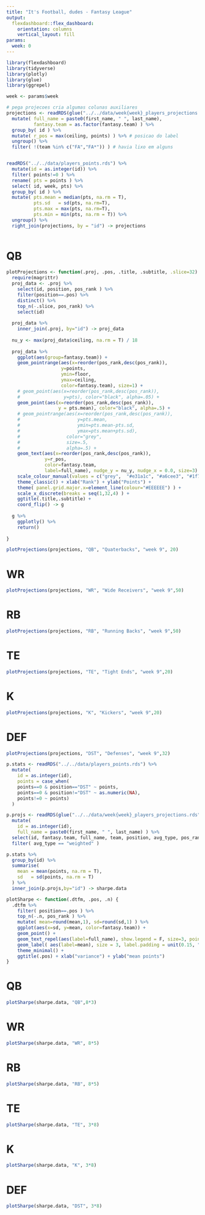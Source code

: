 ```yaml
---
title: "It's Football, dudes - Fantasy League"
output: 
  flexdashboard::flex_dashboard:
    orientation: columns
    vertical_layout: fill
params:
  week: 0
---
```


```r
library(flexdashboard)
library(tidyverse)
library(plotly)
library(glue)
library(ggrepel)

week <- params$week

```

```r

# pega projecoes cria algumas colunas auxiliares
projections <- readRDS(glue("../../data/week{week}_players_projections.rds")) %>% 
  mutate( full_name = paste0(first_name, " ", last_name),
          fantasy.team = as.factor(fantasy.team) ) %>%
  group_by( id ) %>% 
  mutate( r_pos = max(ceiling, points) ) %>% # posicao do label
  ungroup() %>% 
  filter( !(team %in% c("FA","FA*")) ) # havia lixo em alguns


readRDS("../../data/players_points.rds") %>%
  mutate(id = as.integer(id)) %>% 
  filter( points!=0 ) %>% 
  rename( pts = points ) %>% 
  select( id, week, pts) %>% 
  group_by( id ) %>% 
  mutate( pts.mean = median(pts, na.rm = T),
          pts.sd   = sd(pts, na.rm=T),
          pts.max = max(pts, na.rm=T),
          pts.min = min(pts, na.rm = T)) %>% 
  ungroup() %>% 
  right_join(projections, by = "id") -> projections
  
```

QB {data-navmenu="ffanalytics"}
========================

```r

plotProjections <- function(.proj, .pos, .title, .subtitle, .slice=32) {
  require(magrittr)
  proj_data <- .proj %>% 
    select(id, position, pos_rank ) %>% 
    filter(position==.pos) %>% 
    distinct() %>% 
    top_n(-.slice, pos_rank) %>% 
    select(id)
  
  proj_data %>% 
    inner_join(.proj, by="id") -> proj_data
  
  nu_y <- max(proj_data$ceiling, na.rm = T) / 18
  
  proj_data %>% 
    ggplot(aes(group=fantasy.team)) +
    geom_pointrange(aes(x=reorder(pos_rank,desc(pos_rank)),
                    y=points, 
                    ymin=floor, 
                    ymax=ceiling, 
                    color=fantasy.team), size=1) +
    # geom_point(aes(x=reorder(pos_rank,desc(pos_rank)),
    #                y=pts), color="black", alpha=.05) +
    geom_point(aes(x=reorder(pos_rank,desc(pos_rank)),
                   y = pts.mean), color="black", alpha=.5) +
    # geom_pointrange(aes(x=reorder(pos_rank,desc(pos_rank)),
    #                     y=pts.mean,
    #                     ymin=pts.mean-pts.sd,
    #                     ymax=pts.mean+pts.sd),
    #                 color="grey",
    #                 size=.5,
    #                 alpha=.5) +
    geom_text(aes(x=reorder(pos_rank,desc(pos_rank)), 
              y=r_pos, 
              color=fantasy.team, 
              label=full_name), nudge_y = nu_y, nudge_x = 0.0, size=3) +
    scale_colour_manual(values = c("grey",  "#e31a1c", "#a6cee3", "#1f78b4", "#b2df8a", "#33a02c", "#fb9a99", "#fdbf6f", "#ff7f00", "purple", "pink","gold","cyan")) +
    theme_classic() + xlab("Rank") + ylab("Points") +
    theme( panel.grid.major.x=element_line(colour="#EEEEEE") ) +
    scale_x_discrete(breaks = seq(1,32,4) ) +
    ggtitle(.title,.subtitle) +
    coord_flip() -> g
  
  g %>% 
    ggplotly() %>% 
    return()
  
}

plotProjections(projections, "QB", "Quaterbacks", "week 9", 20)

```

WR {data-navmenu="ffanalytics"}
========================

```r

plotProjections(projections, "WR", "Wide Receivers", "week 9",50)

```

RB {data-navmenu="ffanalytics"}
========================

```r

plotProjections(projections, "RB", "Running Backs", "week 9",50)

```

TE {data-navmenu="ffanalytics"}
========================

```r

plotProjections(projections, "TE", "Tight Ends", "week 9",20)

```


K {data-navmenu="ffanalytics"}
========================

```r

plotProjections(projections, "K", "Kickers", "week 9",20)

```


DEF {data-navmenu="ffanalytics"}
========================

```r

plotProjections(projections, "DST", "Defenses", "week 9",32)

```


```r

p.stats <- readRDS("../../data/players_points.rds") %>% 
  mutate(
    id = as.integer(id),
    points = case_when(
    points==0 & position=="DST" ~ points,
    points==0 & position!="DST" ~ as.numeric(NA),
    points!=0 ~ points)
  )

p.projs <- readRDS(glue("../../data/week{week}_players_projections.rds")) %>% 
  mutate( 
    id = as.integer(id),
    full_name = paste0(first_name, " ", last_name) ) %>% 
  select(id, fantasy.team, full_name, team, position, avg_type, pos_rank, proj.points=points) %>% 
  filter( avg_type == "weighted" )

p.stats %>% 
  group_by(id) %>% 
  summarise(
    mean = mean(points, na.rm = T),
    sd   = sd(points, na.rm = T)
  ) %>% 
  inner_join(p.projs,by="id") -> sharpe.data

plotSharpe <- function(.dtfm, .pos, .n) {
  .dtfm %>% 
    filter( position==.pos ) %>% 
    top_n(-.n, pos_rank ) %>% 
    mutate( mean=round(mean,1), sd=round(sd,1) ) %>% 
    ggplot(aes(x=sd, y=mean, color=fantasy.team)) +
    geom_point() +
    geom_text_repel(aes(label=full_name), show.legend = F, size=3, point.padding = .5) +
    geom_label( aes(label=mean), size = 3, label.padding = unit(0.15, "lines"), show.legend = F) +
    theme_minimal() +
    ggtitle(.pos) + xlab("variance") + ylab("mean points")  
}

```


QB {data-navmenu="record"}
========================
```r
plotSharpe(sharpe.data, "QB",8*3)
```


WR {data-navmenu="record"}
========================
```r
plotSharpe(sharpe.data, "WR", 8*5)
```


RB {data-navmenu="record"}
========================
```r
plotSharpe(sharpe.data, "RB", 8*5)
```


TE {data-navmenu="record"}
========================
```r
plotSharpe(sharpe.data, "TE", 3*8)
```


K {data-navmenu="record"}
========================
```r
plotSharpe(sharpe.data, "K", 3*8)
```

DEF {data-navmenu="record"}
========================
```r
plotSharpe(sharpe.data, "DST", 3*8)
```

